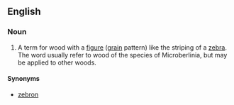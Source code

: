 ==English==
===Noun===
{{en-noun}}
{{wikipedia}}

#A term for wood with a [[figure]] ([[grain]] pattern) like the striping of a [[zebra]].  The word usually refer to wood of the species of Microberlinia, but may be applied to other woods.


====Synonyms====
*[[zebron]]